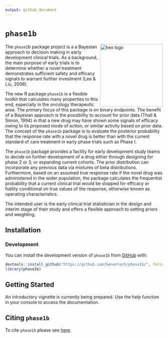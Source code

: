 ```yaml
---
output: github_document
---
```


# `phase1b`
<!-- markdownlint-disable -->
<img src="man/figures/hex_logo3.png" align = "right" alt="hex logo" style="display: inline-block; width:200px; margin: 0 auto auto auto;" />
<!-- markdownlint-enable -->

The `phase1`b package project is a a Bayesian approach to decision making in early development clinical trials.
As a background, the main purpose of early trials is to determine whether a novel treatment demonstrates sufficient safety and efficacy signals to warrant further investment (Lee & Liu, 2008).

The new R package `phase1b` is a flexible toolkit that calculates many properties to this end, especially in the oncology therapeutic area. The primary focus of this package is on binary endpoints. The benefit of a Bayesian approach is the possibility to account for prior data (Thall & Simon, 1994) in that a new drug may have shown some signals of efficacy owing to its proposed mode of action, or similar activity based on prior data. The concept of the `phase1b` package is to evaluate the posterior probability that the response rate with a novel drug is better than with the current standard of care treatment in early phase trials such as Phase I.

The `phase1b` package provides a facility for early development study teams to decide on further development of a drug either through designing for phase 2 or 3, or expanding current cohorts. The prior distribution can incorporate any previous data via mixtures of beta distributions. Furthermore, based on an assumed true response rate if the novel drug was administered in the wider population, the package calculates the frequentist probability that a current clinical trial would be stopped for efficacy or futility conditional on true values of the response, otherwise known as operating characteristics.

The intended user is the early clinical trial statistician in the design and interim stage of their study and offers a flexible approach to setting priors and weighting.

## Installation

### Development

You can install the development version of `phase1b` from [GitHub](https://github.com/) with:

``` r
devtools::install_github("https://github.com/Genentech/phase1b/", force = TRUE)
library(phase1b)
```

## Getting Started

An introductory vignette is currently being prepared. Use the help function in your console to access the documentation.

## Citing `phase1b`

To cite `phase1b` please see [here](https://genentech.github.io/phase1b/main/authors.html#citation).
